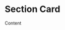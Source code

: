 
<Meta title="Common/Section Card" component={SectionCard} />

<h1 className="mb-16 text-5xl">Section Card</h1>

<Canvas>
	<Story name="Section Card">
		<div className="card bg-gray-50">
			<SectionCard>
				<SectionCardHeader
					title="The Section Title"
					subtitle="Lorem ipsum dolor sit amet, consetetur sadipscing elitr, sed diam nonumy eirmod tempor invidunt ut labore et dolore magna aliquyam erat, sed diam voluptua. At vero eos et accusam et justo duo dolores et ea rebum."
				/>
				<div className="border border-dashed border-black bg-gray-100 p-4">Content</div>
			</SectionCard>
		</div>
	</Story>
</Canvas>
